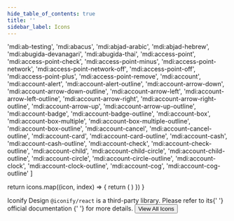 ```yaml
---
hide_table_of_contents: true
title: ''
sidebar_label: Icons
---
```




  'mdi:ab-testing',
  'mdi:abacus',
  'mdi:abjad-arabic',
  'mdi:abjad-hebrew',
  'mdi:abugida-devanagari',
  'mdi:abugida-thai',
  'mdi:access-point',
  'mdi:access-point-check',
  'mdi:access-point-minus',
  'mdi:access-point-network',
  'mdi:access-point-network-off',
  'mdi:access-point-off',
  'mdi:access-point-plus',
  'mdi:access-point-remove',
  'mdi:account',
  'mdi:account-alert',
  'mdi:account-alert-outline',
  'mdi:account-arrow-down',
  'mdi:account-arrow-down-outline',
  'mdi:account-arrow-left',
  'mdi:account-arrow-left-outline',
  'mdi:account-arrow-right',
  'mdi:account-arrow-right-outline',
  'mdi:account-arrow-up',
  'mdi:account-arrow-up-outline',
  'mdi:account-badge',
  'mdi:account-badge-outline',
  'mdi:account-box',
  'mdi:account-box-multiple',
  'mdi:account-box-multiple-outline',
  'mdi:account-box-outline',
  'mdi:account-cancel',
  'mdi:account-cancel-outline',
  'mdi:account-card',
  'mdi:account-card-outline',
  'mdi:account-cash',
  'mdi:account-cash-outline',
  'mdi:account-check',
  'mdi:account-check-outline',
  'mdi:account-child',
  'mdi:account-child-circle',
  'mdi:account-child-outline',
  'mdi:account-circle',
  'mdi:account-circle-outline',
  'mdi:account-clock',
  'mdi:account-clock-outline',
  'mdi:account-cog',
  'mdi:account-cog-outline'
]

  return icons.map((icon, index) => {
    return (
      <Grid item key={index}>
        <Tooltip arrow title={icon} placement='top'>
          <Card>
            <CardContent className='flex'>
              <Icon icon={icon} />
            </CardContent>
          </Card>
        </Tooltip>
      </Grid>
    )
  })
}

<Grid container spacing={6}>
  <Grid item xs={12}>
    <Typography variant='h5'>Iconify Design</Typography>
    <Typography variant='body2'>
      <code>@iconify/react</code> is a third-party library. Please refer to its{' '}
      <Link href='https://iconify.design/' target='_blank' rel='noopener noreferrer' className='no-underline'>
        official documentation
      </Link>{' '}
      for more details.
    </Typography>
  </Grid>
  <Grid item xs={12}>
    <Grid container spacing={6}>
      <RenderIcons />
    </Grid>
  </Grid>
  <Grid item xs={12} className='text-center'>
    <Button variant='contained' component={Link} href='https://icon-sets.iconify.design/' target='_blank'>
      View All Icons
    </Button>
  </Grid>
</Grid>
